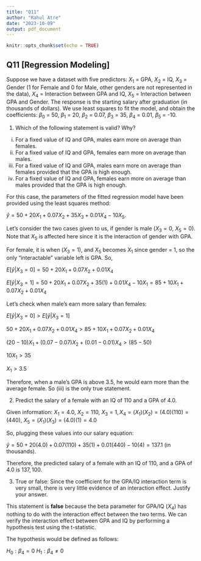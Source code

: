 ```yaml
---
title: "Q11"
author: "Rahul Atre"
date: "2023-10-09"
output: pdf_document
---
```


```r
knitr::opts_chunk$set(echo = TRUE)
```

## Q11 [Regression Modeling]

Suppose we have a dataset with five predictors: $X_1$ = GPA, $X_2$ = IQ, $X_3$ = Gender (1 for Female and 0 for Male, other genders are not represented in the data), $X_4$ = Interaction between GPA and IQ, $X_5$ = Interaction between GPA and Gender. The response is the starting salary after graduation (in thousands of dollars). We use least squares to fit the model, and obtain the coefficients: $\beta_0$ = 50, $\beta_1$ = 20, $\beta_2$ = 0.07, $\beta_3$ = 35, $\beta_4$ = 0.01, $\beta_5$ = -10.

1. Which of the following statement is valid? Why?

i. For a fixed value of IQ and GPA, males earn more on average than females.
ii. For a fixed value of IQ and GPA, females earn more on average than males.
iii. For a fixed value of IQ and GPA, males earn more on average than females provided that the GPA is high enough.
iv. For a fixed value of IQ and GPA, females earn more on average than males provided that the GPA is high enough.


For this case, the parameters of the fitted regression model have been provided using the least squares method:

$\hat{y} = 50 + 20X_1 + 0.07X_2 + 35X_3 + 0.01X_4 - 10X_5$.

Let's consider the two cases given to us, if gender is male ($X_3 = 0$, $X_5 = 0$). Note that $X_5$ is affected here since it is the interaction of gender with GPA. 

For female, it is when $(X_3 = 1)$, and $X_5$ becomes $X_1$ since gender = 1, so the only "interactable" variable left is GPA. So, 

$E[\hat{y} | X_3 = 0] = 50 + 20X_1 + 0.07X_2 + 0.01X_4$

$E[\hat{y} | X_3 = 1] = 50 + 20X_1 + 0.07X_2 + 35(1) + 0.01X_4 - 10X_1 = 85 + 10X_1 + 0.07X_2 + 0.01X_4$

Let's check when male's earn more salary than females:

$E[\hat{y} | X_3 = 0] > E[\hat{y} | X_3 = 1]$

$50 + 20X_1 + 0.07X_2 + 0.01X_4 > 85 + 10X_1 + 0.07X_2 + 0.01X_4$

$(20 - 10)X_1 + (0.07 - 0.07)X_2 + (0.01 - 0.01)X_4 > (85 - 50)$

$10X_1 > 35$

$X_1 > 3.5$


Therefore, when a male's GPA is above 3.5, he would earn more than the average female. So (iii) is the only true statement.


2. Predict the salary of a female with an IQ of 110 and a GPA of 4.0.

Given information: $X_1 = 4.0$, $X_2 = 110$, $X_3 = 1, X_4 = (X_1)(X_2) = (4.0)(110) = (440)$, $X_5 = (X_1)(X_3) = (4.0)(1) = 4.0$

So, plugging these values into our salary equation: 

$\hat{y} = 50 + 20(4.0) + 0.07(110) + 35(1) + 0.01(440) - 10(4) = 137.1$ (in thousands).

Therefore, the predicted salary of a female with an IQ of 110, and a GPA of 4.0 is $137,100$.


3. True or false: Since the coefficient for the GPA/IQ interaction term is very small, there is very little evidence of an interaction effect. Justify your answer.

This statement is **false** because the beta parameter for GPA/IQ ($X_4$) has nothing to do with the interaction effect between the two terms. We can verify the interaction effect between GPA and IQ by performing a hypothesis test using the t-statistic.

The hypothesis would be defined as follows:

$H_0: \beta_4 = 0$
$H_1: \beta_4 \neq 0$


